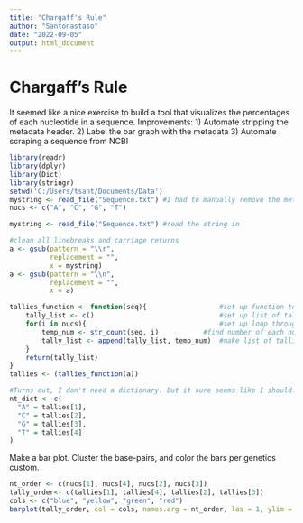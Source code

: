 ---
title: "Chargaff's Rule"
author: "Santonastaso"
date: "2022-09-05"
output: html_document
---

# Chargaff's Rule
It seemed like a nice exercise to build a tool that visualizes the percentages of each nucleotide in a sequence.
Improvements: 
1) Automate stripping the metadata header.
2) Label the bar graph with the metadata
3) Automate scraping a sequence from NCBI

```{r setup, include=FALSE}
library(readr)
library(dplyr)
library(Dict)
library(stringr)
setwd('C:/Users/tsant/Documents/Data')
mystring <- read_file("Sequence.txt") #I had to manually remove the metadata header. Not great
nucs <- c("A", "C", "G", "T")
```

```{r}
mystring <- read_file("Sequence.txt") #read the string in
```

```{r}
#clean all linebreaks and carriage returns
a <- gsub(pattern = "\\r",
          replacement = "",
          x = mystring)
a <- gsub(pattern = "\\n",
          replacement = "",
          x = a)
```


```{r}
tallies_function <- function(seq){                  #set up function to build list of tallies of nucleotides
    tally_list <- c()                               #set up list of tallies (nucleotides)
    for(i in nucs){                                 #set up loop through nucleotides list
        temp_num <- str_count(seq, i)           #find number of each nucleotide (A, C, G, T)
        tally_list <- append(tally_list, temp_num)  #make list of tallies of each number
    }
    return(tally_list)
}
tallies <- (tallies_function(a))
```


```{r}
#Turns out, I don't need a dictionary. But it sure seems like I should...or at least might.
nt_dict <- c(
  "A" = tallies[1],
  "C" = tallies[2],
  "G" = tallies[3],
  "T" = tallies[4]
)
```

Make a bar plot. Cluster the base-pairs, and color the bars per genetics custom.
```{r}
nt_order <- c(nucs[1], nucs[4], nucs[2], nucs[3])
tally_order<- c(tallies[1], tallies[4], tallies[2], tallies[3])
cols <- c("blue", "yellow", "green", "red")
barplot(tally_order, col = cols, names.arg = nt_order, las = 1, ylim = c(0, max(tally_order)+1000), space = c(0.1, 0.1, 1, 0.1), width = c(0.2, 0.2, 0.2, 0.2), xlab = "Nucleotides", ylab = "Counts")
```

